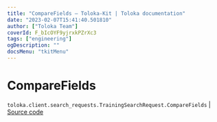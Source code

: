 ```yaml
---
title: "CompareFields — Toloka-Kit | Toloka documentation"
date: "2023-02-07T15:41:40.501810"
author: ["Toloka Team"]
coverId: F_bIcOYF9yjrxkPZrXc3
tags: ["engineering"]
ogDescription: ""
docsMenu: "tkitMenu"
---
```


# CompareFields
`toloka.client.search_requests.TrainingSearchRequest.CompareFields` | [Source code](https://github.com/Toloka/toloka-kit/blob/v1.1.3/src/client/search_requests.py#L295)